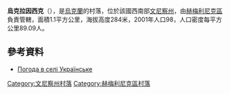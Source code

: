 {{coord|49|39|14|N|27|49|30|E|scale:30000|display=title}}

'''烏克拉因西克'''（{{lang-uk|Українське}}），是[[烏克蘭|烏克蘭]]的村落，位於該國西南部[[文尼察州|文尼察州]]，由[[赫梅利尼克區|赫梅利尼克區]]負責管轄，面積1.1平方公里，海拔高度284米，2001年人口98，人口密度每平方公里89.09人。

==參考資料==
* [http://weather.in.ua/ua/vinnickaja/26815 Погода в селі Українське] {{Wayback|url=http://weather.in.ua/ua/vinnickaja/26815 |date=20111220114739 }}

[[Category:文尼察州村落|Category:文尼察州村落]]
[[Category:赫梅利尼克區村落|Category:赫梅利尼克區村落]]


{{Vinnytsia-geo-stub}}